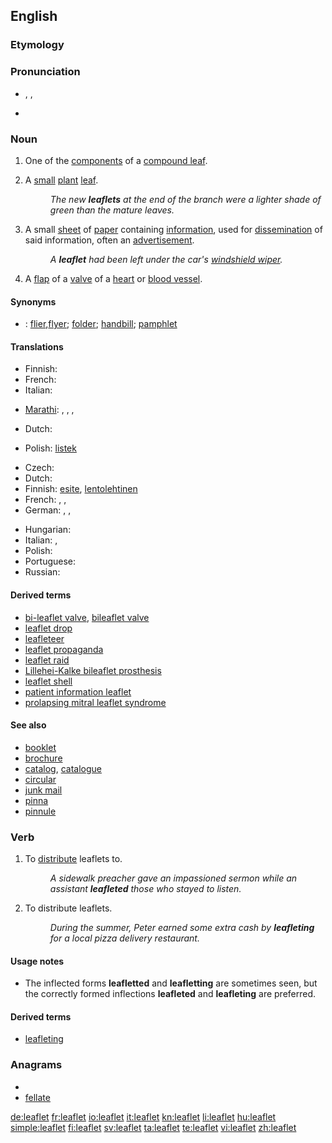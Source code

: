 ==English==

===Etymology===
{{suffix|leaf|let}}

===Pronunciation===
* {{enPR|lēfʹlĭt}}, {{IPA|/ˈliːflɪt/}}, {{SAMPA|/"li:flIt/}}
* {{audio|en-us-leaflet.ogg|Audio (US)}}

===Noun===
{{wikipedia}}
{{en-noun}}

# {{context|botany}} One of the [[component]]s of a [[compound leaf]].
# {{context|botany}} A [[small]] [[plant]] [[leaf]].
#: ''The new '''leaflets''' at the end of the branch were a lighter shade of green than the mature leaves.''
# A small [[sheet]] of [[paper]] containing [[information]], used for [[dissemination]] of said information, often an [[advertisement]].
#: ''A '''leaflet''' had been left under the car's [[windshield wiper]].''
# {{context|anatomy}} A [[flap]] of a [[valve]] of a [[heart]] or [[blood vessel]].

====Synonyms====
* {{italbrac|small sheet of paper containing information}}: [[flier]],[[flyer]]; [[folder]]; [[handbill]]; [[pamphlet]]

====Translations====
{{trans-top|component of a compound leaf}}
* Finnish: {{t-|fi|lehdykkä}}
* French: {{t+|fr|foliole|f}}
* Italian: {{t-|it|fogliolina|f}}
{{trans-mid}}
* [[Marathi]]: {{t|mr|पर्णिका|sc=Deva|xs=Marathi}}, {{t|mr|उपपर्ण|sc=Deva|xs=Marathi}}, {{t|mr|पर्णक|sc=Deva|xs=Marathi}}, {{t|mr|पत्रक|sc=Deva|xs=Marathi}}
{{trans-bottom}}

{{trans-top|small plant leaf}}
* Dutch: {{t+|nl|blaadje|n}}
{{trans-mid}}
* Polish: [[listek]] {{m}}
{{trans-bottom}}

{{trans-top|small piece of paper with information}}
* Czech: {{t-|cs|leták|m}}
* Dutch: {{t+|nl|folder|m}}
* Finnish: [[esite]], [[lentolehtinen]]
* French: {{t+|fr|tract}}, {{t+|fr|prospectus}}, {{t+|fr|dépliant|m}}
* German: {{t|de|Faltblatt|n}}, {{t+|de|Broschüre|f}}, {{t|de|Faltprospekt|n}}
{{trans-mid}}
* Hungarian: {{t|hu|szórólap}}
* Italian: {{t-|it|dépliant|m}}, {{t-|it|volantino|m}}
* Polish: {{t+|pl|ulotka|f}}
* Portuguese: {{t+|pt|folder|m}}
* Russian: {{t|ru|листовка|f|tr=listovka}}
{{trans-bottom}}

{{trans-top|flap of a valve of a heart or blood vessel}}
{{trans-mid}}
{{trans-bottom}}

====Derived terms====
* [[bi-leaflet valve]], [[bileaflet valve]]
* [[leaflet drop]]
* [[leafleteer]]
* [[leaflet propaganda]]
* [[leaflet raid]]
* [[Lillehei-Kalke bileaflet prosthesis]]
* [[leaflet shell]]
* [[patient information leaflet]]<!--abbreviation: PIL-->
* [[prolapsing mitral leaflet syndrome]]

====See also====
* [[booklet]]
* [[brochure]]
* [[catalog]], [[catalogue]]
* [[circular]]
* [[junk mail]]
* [[pinna]]
* [[pinnule]]

===Verb===
{{en-verb}}

# {{transitive}} To [[distribute]] leaflets to.
#: ''A sidewalk preacher gave an impassioned sermon while an assistant '''leafleted''' those who stayed to listen.''
# {{intransitive}} To distribute leaflets.
#: ''During the summer, Peter earned some extra cash by '''leafleting''' for a local pizza delivery restaurant.''

====Usage notes====
* The inflected forms '''leafletted''' and '''leafletting''' are sometimes seen, but the correctly formed inflections '''leafleted''' and '''leafleting''' are preferred.

====Derived terms====
* [[leafleting]]<!--noun-->

===Anagrams===
* {{alphagram|aeefllt}}
* [[fellate#English|fellate]]

[[de:leaflet]]
[[fr:leaflet]]
[[io:leaflet]]
[[it:leaflet]]
[[kn:leaflet]]
[[li:leaflet]]
[[hu:leaflet]]
[[simple:leaflet]]
[[fi:leaflet]]
[[sv:leaflet]]
[[ta:leaflet]]
[[te:leaflet]]
[[vi:leaflet]]
[[zh:leaflet]]